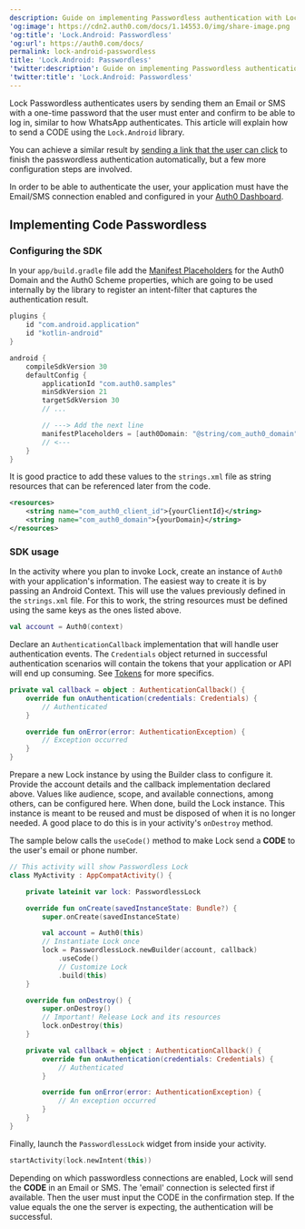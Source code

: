 ```yaml
---
description: Guide on implementing Passwordless authentication with Lock.Android
'og:image': https://cdn2.auth0.com/docs/1.14553.0/img/share-image.png
'og:title': 'Lock.Android: Passwordless'
'og:url': https://auth0.com/docs/
permalink: lock-android-passwordless
title: 'Lock.Android: Passwordless'
'twitter:description': Guide on implementing Passwordless authentication with Lock.Android
'twitter:title': 'Lock.Android: Passwordless'
---
```

Lock <Tooltip tip="Passwordless: Form of authentication that does not rely on a password as the first factor." cta="View Glossary" href="/docs/glossary?term=Passwordless">Passwordless</Tooltip> authenticates users by sending them an Email or SMS with a one-time password that the user must enter and confirm to be able to log in, similar to how WhatsApp authenticates. This article will explain how to send a CODE using the `Lock.Android` library.

You can achieve a similar result by [sending a link that the user can click](/docs/libraries/lock-android/lock-android-passwordless-with-magic-link) to finish the passwordless authentication automatically, but a few more configuration steps are involved.

In order to be able to authenticate the user, your application must have the Email/SMS connection enabled and configured in your [Auth0 Dashboard](https://manage.auth0.com/#/connections/passwordless).

## Implementing Code Passwordless

### Configuring the SDK

In your `app/build.gradle` file add the [Manifest Placeholders](https://developer.android.com/studio/build/manifest-build-variables.html) for the Auth0 Domain and the Auth0 Scheme properties, which are going to be used internally by the library to register an intent-filter that captures the authentication result.

```kotlin lines
plugins {
    id "com.android.application"
    id "kotlin-android"
}

android {
    compileSdkVersion 30
    defaultConfig {
        applicationId "com.auth0.samples"
        minSdkVersion 21
        targetSdkVersion 30
        // ...

        // ---> Add the next line
        manifestPlaceholders = [auth0Domain: "@string/com_auth0_domain", auth0Scheme: "https"]
        // <---
    }
}
```

It is good practice to add these values to the `strings.xml` file as string resources that can be referenced later from the code.

```xml lines
<resources>
    <string name="com_auth0_client_id">{yourClientId}</string>
    <string name="com_auth0_domain">{yourDomain}</string>
</resources>
```

### SDK usage

In the activity where you plan to invoke Lock, create an instance of `Auth0` with your application's information. The easiest way to create it is by passing an Android Context. This will use the values previously defined in the `strings.xml` file. For this to work, the string resources must be defined using the same keys as the ones listed above.

```kotlin lines
val account = Auth0(context)
```

Declare an `AuthenticationCallback` implementation that will handle user authentication events. The `Credentials` object returned in successful authentication scenarios will contain the tokens that your application or API will end up consuming. See [Tokens](/docs/secure/tokens) for more specifics.

```kotlin lines
private val callback = object : AuthenticationCallback() {
    override fun onAuthentication(credentials: Credentials) {
        // Authenticated
    }

    override fun onError(error: AuthenticationException) {
        // Exception occurred
    }
}
```

Prepare a new Lock instance by using the Builder class to configure it. Provide the account details and the callback implementation declared above. Values like <Tooltip tip="Audience: Unique identifier of the audience for an issued token. Named aud in a token, its value contains the ID of either an application (Client ID) for an ID Token or an API (API Identifier) for an Access Token." cta="View Glossary" href="/docs/glossary?term=audience">audience</Tooltip>, scope, and available connections, among others, can be configured here. When done, build the Lock instance. This instance is meant to be reused and must be disposed of when it is no longer needed. A good place to do this is in your activity's `onDestroy` method.

The sample below calls the `useCode()` method to make Lock send a **CODE** to the user's email or phone number.

```kotlin lines expandable
// This activity will show Passwordless Lock
class MyActivity : AppCompatActivity() {

    private lateinit var lock: PasswordlessLock

    override fun onCreate(savedInstanceState: Bundle?) {
        super.onCreate(savedInstanceState)

        val account = Auth0(this)
        // Instantiate Lock once
        lock = PasswordlessLock.newBuilder(account, callback)
            .useCode()
            // Customize Lock
            .build(this)
    }

    override fun onDestroy() {
        super.onDestroy()
        // Important! Release Lock and its resources
        lock.onDestroy(this)
    }

    private val callback = object : AuthenticationCallback() {
        override fun onAuthentication(credentials: Credentials) {
            // Authenticated
        }

        override fun onError(error: AuthenticationException) {
            // An exception occurred
        }
    }
}
```

Finally, launch the `PasswordlessLock` widget from inside your activity.

```kotlin lines
startActivity(lock.newIntent(this))
```

Depending on which passwordless connections are enabled, Lock will send the **CODE** in an Email or SMS. The 'email' connection is selected first if available. Then the user must input the CODE in the confirmation step. If the value equals the one the server is expecting, the authentication will be successful.